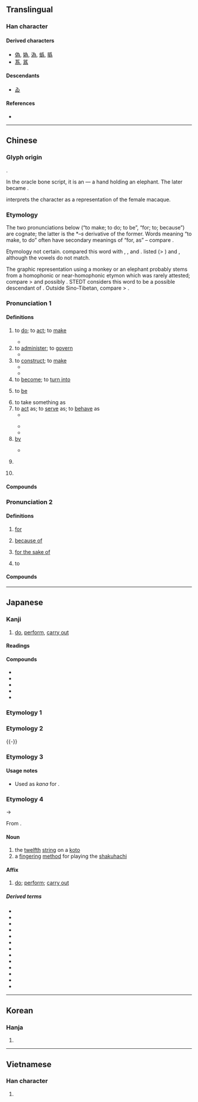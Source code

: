 {{also|爲|为|𫞟}}
{{character info}}
==Translingual==
{{stroke order|type=animate}}

===Han character===
{{Han char|rn=86|rad=火|as=05|sn=9|four=20227|canj=IKNF|ids=⿵⿻𬼀⿳㇇㇇𠃌灬}}

====Derived characters====
* [[偽]], [[媯]], [[溈]], [[蟡]], [[㬙]]
* [[蒍]], [[䈧]]

====Descendants====
* [[ゐ]]

====References====
* {{Han ref|kx=0669.101|dkj=18981|hdz=32198.110|uh=70BA|ud=28858|bh=ACB0|bd=44208}}

----

==Chinese==
{{zh-forms|s=为|t2=爲|alt=𤔡,𫞟}}

===Glyph origin===
{{Han etyl}}
{{Han etyl|爲}}
{{Han simp|爲}}.

In the oracle bone script, it is an {{Han compound|又|t1=hand|象|t2=elephant|ls=ic|nocap=1}} — a hand holding an elephant. The {{zh-l|*又}} later became {{zh-l|*爪|hand; claw}}.

''{{w|Shuowen Jiezi}}'' interprets the character as a representation of the female macaque.

===Etymology===
The two pronunciations below (“to make; to do; to be”, “for; to; because”) are cognate; the latter is the *''–s'' derivative of the former. Words meaning “to make, to do” often have secondary meanings of “for, as” – compare {{zh-m|*作}}.

Etymology not certain. {{zh-ref|Starostin}} compared this word with {{cog|bo|བགྱིད||to make, to manufacture}}, {{m|bo|བགྱི་བ||action, deed}}, {{m|bo|ཡིན||is, be}} and {{cog|my|ဝေ||to distribute, to share}}. {{zh-ref|Schuessler (2007)}} listed {{m|mkh-pro|*ʔaajh||to give}} (> {{cog|km|ឲ្យ||to give, to donate}}) and {{cog|km|ធ្វើ||to do, to make}}, although the vowels do not match.

The graphic representation using a monkey or an elephant probably stems from a homophonic or near-homophonic etymon which was rarely attested; compare {{cog|sit-pro|*b/g-woj-n}} > {{cog|kac|woi||monkey}} and possibly {{och-l|猿|ape}}. STEDT considers this word to be a possible descendant of {{inh|zh|sit-pro|*m-gwi(j)||elephant}}. Outside Sino-Tibetan, compare {{cog|mkh-vie-pro|*-vɔːj||elephant}} > {{cog|vi|voi||elephant}}.

===Pronunciation 1===
{{zh-pron
|m=wéi
|c=wai4
|h=pfs=vì;gd=vi2
|md=ùi
|mn=ûi
|mn-t=ui5
|w=3hhue
|x=
|mc=1
|oc=1,1
|ma=y
|cat=v
|ca=Yue-wai4.ogg
}}

====Definitions====
{{zh-hanzi}}

# to [[do]]; to [[act]]; to [[make]]
#: {{zh-x|為{wéi}所欲為{wéi}|to '''do''' whatever one wants to '''do'''}}
#* {{zh-x|見 義 不 為{wéi}，無 勇 也。|To see what is right and not to '''do it''' is want of courage.|ref=Analects}}
# to [[administer]]; to [[govern]]
#* {{zh-x|善人 為{wéi} 邦 百年，亦 可以 勝 殘 去 殺 矣。|If good men were to '''govern''' a country in succession for a hundred years, they would be able to transform the violently bad, and dispense with capital punishments.|ref=Analects}}
# to [[construct]]; to [[make]]
#* {{zh-x|文王 以 民力 為{wéi} 臺 為{wéi} 沼。|King Wen used the strength of the people to '''construct''' his tower and his pond.|ref=Mengzi}}
#* {{zh-x|宋 人 有 善 為{wéi} 不 龜{jūn} 手 之 藥 者。|There was a man of Song who was skilful at '''making''' a salve which kept the hands from getting chapped.|ref=Zhuangzi}}
# to [[become]]; to [[turn into]]
#: {{zh-x|分為{wéi}|to divide into, to split into}}
#: {{zh-x|那 兩 個 組織 已 合併 為{wéi} 一 個 組織。|Those two organizations have been amalgamated '''into''' single one.}}
#: {{zh-x|它 將{jiāng} 重{chóng}新 結晶 為{wéi} 原來 的 結構。|It will recrystallize '''into''' the original structure.}}
#: {{zh-x|他 被 晉升 為{wéi} 上校。|He was promoted '''to''' colonel.}}
# to [[be]] {{qualifier|equivalent to|equal to}}
#: {{zh-x|失業率 為{wéi} @20%。|Unemployment '''is running''' at 20 per cent.}}
#: {{zh-x|它 的 寬度 為{wéi} 7 米。|It '''is''' 7 metres in width.}}
#: {{zh-x|一 公斤 為{wéi} 兩 磅。|A kilogram '''is''' two pounds.}}
# to take something as
# to [[act]] as; to [[serve]] as; to [[behave]] as
#* {{zh-x|子 曰：「溫 故 而 知 新，可以 為{wéi} 師 矣。」|The Master said, "If a man keeps cherishing his old knowledge, so as continually to be acquiring new, he may '''be''' a teacher of others."|ref=Analects}}
#: {{zh-usex|以 ^習 ^近-平 同志 為{wéi} 總書記 的 黨 中央|Party Central Committee with Comrade Xi Jinping '''as''' General Secretary}}
#* {{zh-x|^孟-嘗 ^君 為{wéi} 相 數十 年。|Lord Mengchang '''served''' as the prime minister for decades.|ref=Zhanguoce}}
#* {{zh-x|其 竹節 度{duó} 三 尺，柔細 可 為{wéi} 索，亦 以 皮 為{wéi} 麻。|Each joint measures three ''chi''; thin and supple, it may be '''used as''' a rope, and its skin may also be '''used as''' linen.|CL|ref={{RQ:Manshu|7|Tea, Trees, Herbs and Fruits|7}}}}
# [[by]]
#: {{zh-x|不 為{wéi} 社會 所 接受|to not be accepted by society}}
#* {{zh-x|身 客死 於 秦，為{wéi} 天下 笑。|[King Huai of Chu] died in the State of Qin, and thus was ridiculed '''by''' everyone in the world.|CL|ref=Shiji}}
# {{n-g|Suffix used after a single-character adjective to form an adverb}}
#: {{zh-x|大為{wéi} 不滿|greatly dissatisfied}}
#: {{zh-x|廣 為{wéi} 流傳|widely circulated}}
# {{n-g|Suffix used after a single-character adverb for emphasis}}
#: {{zh-x|頗為{wéi} 激動|very emotional}}
#: {{zh-x|極為{wéi} 緊張|extremely nervous}}

====Compounds====
{{zh-der|一之為甚|一吐為快|一言為定|下不為例|不以為|不以為奇|不以為忤|不以為意|不以為然|不以為苦|不作為|不作為犯|不作為違警|不可為|不失為|不成為君|不法行為|不為|不為人下|不為人用|不為利誘|不為已甚|不為所動|不為過|不為難|不相為謀|不能為|不足為奇|不足為怪|不足為慮|不足為憑|不足為據|不足為訓|不足為道|事在人為|二豎為虐|云為|互相為謀|人滿為患|人為|人自為戰|代為說項|以人為鑑|以假為真|以古為鑑|以攻為守|以日為年|以日為歲|以為|以白為黑|以筌為魚|以耳為目|以規為瑱|以退為進|以鄰為壑|任性妄為|何所不為|何樂不為|何為|何足為奇|作為|作為犯|侵權行為|信以為真|倒果為因|倚多為勝|偏差行為|偶一為之|先下手為強|先入為主|先睹為快|入土為安|兩處為難|公示行為|共為脣齒|分而為二|刓方為圓|到處為家|刻木為吏|削方為圓|削木為吏|削觚為圓|削髮為僧|劃地為王|助人為樂|助桀為虐|助紂為虐|勉為其難|化整為零|化敵為友|化暗為明|化為泡影|化為烏有|化繁為簡|化險為夷|化零為整|化鴟為鳳|南面為王|占為己有|反客為主|反敗為勝|反賓為主|古為今用|各自為戰|各自為政|合零為整|善自為謀|喬做胡為|單獨行為|嘆為觀止|四海為家|因樹為屋|因禍為福|圖為不軌|壓良為賤|夙夜為謀|多文為富|大有作為|大有可為|大有為|大為受用|大為失望|大膽妄為|天下為一|天下為公|天下為家|夷為平地|奉為圭臬|奉為楷模|奮發有為|好為人師|好自為之|妄為|孤力難為|察察為明|寬大為懷|將為|尚有可為|左右為難|師直為壯|年輕有為|幸為先容|康有為|引以為傲|引以為戒|引以為榮|引以為鑑|引以為鑒|強飯為嘉|後不為例|性行為|性變態行為|恣意妄為|恬不為怪|恬不為意|恬淡無為|慈悲為懷|慈悲為本|截蒲為牒|戶限為穿|所作所為|所為|扭是為非|折箭為誓|指地為盟|指天為誓|指皂為白|指腹為婚|指雁為羹|指鹿為馬|指黑為白|振作有為|搆木為巢|摧剛為柔|撓直為曲|據為己有|攻心為上|放任行為|敢作敢為|斫雕為樸|斬木為兵|斲方為圓|斲琱為樸|斲雕為樸|方便為門|施為|旱魃為虐|有作為|有償行為|有所作為|有為|有證為憑|朋比為奸|木石為徒|未足為道|橘化為枳|歃血為盟|歃血為誓|歎為觀止|止戈為武|步步為營|殺身為報|殺雞為黍|毀舟為杕|毀鐘為鐸|毫不為備|民以食為天|民以食為本|民為邦本|法律行為|混為一談|清淨無為|清靜無為|滿以為|為主作倡|為人|為人師表|為人行事|為人解圍|為仁不富|為今之計|為伍|為善|為善最樂|為好成歉|為學|為害|為富不仁|為德不卒|為惡不悛|為所欲為|為政|為數|為時已晚|為期|為期不遠|為止|為民喉舌|為法自弊|為生|為荷|為裘為箕|為間|為難|為難之處|為非作歹|為頭|為頭把腦|為首|為鬼為蜮|為鬼為魅|無以為敬|無以為生|無以為繼|無所不為|無所作為|無為|無為而治|無為自化|無能為力|無能為役|無與為比|煮海為鹽|燕石為玉|物以稀為貴|特特為為|狼狽為奸|率以為常|璞玉為石|異常行為|畫地為牢|畫地為獄|盡力而為|相依為命|相倚為命|相倚為彊|相為|相為表裡|相與為命|相須為命|眼不見為淨|破涕為笑|破矩為圓|破觚為圓|破觚為圜|碌碌無為|社會行為|社稷為墟|票據行為|視為畏途|禍為福先|福為禍先|福為禍始|禮樂為鉤|萬惡淫為首|移孝為忠|積健為雄|縛稿為人|羞與為伍|習以為常|翻手為雲|老馬為駒|聚米為山|肆意妄為|胞與為懷|胡作非為|胡做喬為|胡為|能為|能者為師|膽大妄為|自以為得計|自以為是|與人為善|與噲為伍|苟為|莫此為甚|莫知所為|落草為寇|落草為盜|蔚為大觀|蔚為奇觀|融為一體|血化為碧|行為|行為主義|行為模式|行為派|行為科學|行為能力|行為藝術|行為藝術者|見義勇為|言為心聲|認為|認賊為子|誣良為盜|謀為不軌|譸張為幻|讀為|變危為安|賣文為活|走為上策|起偃為豎|軌外行為|轉危為安|轉悲為喜|轉愁為喜|轉憂為喜|轉敗為功|轉敗為勝|轉災為福|轉禍為福|迫良為娼|逞意妄為|逼民為盜|逼良為娼|里仁為美|量入為出|量力而為|金石為開|集體行為|難乎為繼|難以為情|難以為繼|難為|難為情|難為狀|青年有為|非法行為|頗不以為然|頗為可觀|飢者易為食|驚為天人|鮮為人知|點到為止|齒牙為猾|齒牙為禍|為患|為力|為盼|為歉|為時|為限|為由|為主|化干戈為玉帛|三折肱為良醫|強不知以為知|國家行為主義|化腐朽為神奇|為政不在多言|無行為能力人|正當防衛行為|為善不欲人知|知其不可而為|緊急避難行為|名為|成者為王，敗者為寇|蔚為大觀|蔚為奇觀}}

===Pronunciation 2===
{{zh-pron
|m=wèi
|ma=y
|c=wai6
|h=pfs=vi;gd=vi4
|j=vei1
|md=ôi
|mn=ūi
|mn-t=ui5
|w=3hhue
|x=uei2
|mc=2
|oc=2,2
|cat=prep
}}

====Definitions====
{{zh-hanzi}}

# [[for]]
#: {{zh-x|為 民 服務|to serve the people}}
#: {{zh-x|我 能 為 你 做 點 什麼 嗎？|Can I do something '''for''' you?}}
#: {{zh-x|我 真 為 你 高興！|I am really happy '''for''' you!}}
# [[because of]]
#: {{zh-x|你 為 這 生氣 哦{o}。|So that's what you're upset about?}}
#: {{zh-x|他 為 自己 的 錯誤 道歉。|He gave an apology '''for''' his mistake.}}
# [[for the sake of]]
#: {{zh-x|為 公平 起見|for the sake of fairness}}
#: {{zh-x|不.為.五.斗.米.折腰|don't bow down '''for the sake of''' five pecks (or decalitres) of rice}}
#: {{zh-x|為 實現 理想 而 奮鬥|to strive to make one’s dream come true}}
# {{lb|zh|literary}} to
#: {{zh-x|不足.為.外人.道|not worth saying to outsiders}}

====Compounds====
{{zh-der|fold=1|不為|不為五斗米折腰|不為米折腰|不足為外人道|人為財死，鳥為食亡|何為|千里做官，為的吃穿|各為其主|因為|士為知己者死|女為悅己容|女為悅己者容|子為父隱|官官相為|所為|才為世出|捨己為人|捨己為公|於家為國|是非只為多開口|未足為道|正當防衛行為|洋子江心打立水，緊溜子裡為著人/洋子江心打立水，紧溜子里为着人|為人作嫁|為人為徹|為人解圍|為什麼|為何|為公|為叢敺雀|為叢驅雀|為國捐軀|為國為民|為國爭光|為小失大|為情造文|為我|為民請命|為民除害|為民除患|為淵敺魚|為甚麼|為虎作倀|為虎傅翼|為虎添翼|為蛇添足|為蛇畫足|父為子隱|特為|相忍為國|破家為國|視為畏途|禮讓為國|禮豈為我設|耕牛為主遭鞭杖|蚊子遭扇打，只為嘴傷人|為此|為的是|為…而…|為了|為著/为着|為嘴傷身|為啥物:ūi-siáⁿ-mi̍h}}

{{zh-cat|Beginning}}

----

==Japanese==
{{ja-kanji forms|為|爲}}

===Kanji===
{{ja-kanji|grade=c|rs=火05|kyu=爲}}

# [[do]], [[perform]], [[carry out]]

====Readings====
{{ja-readings
|goon=い<ゐ
|kanon=い<ゐ
|kun=す-る, ため-, たり-, つく-る, な-す, なり-, な-る
|nanori=さだ, しげ, す, すけ, た, ち, なり, び.い, ゆき, よし, より
}}

====Compounds====
{{der-top|Compounds}}
* {{ja-r|以為らく|おもえらく}}
* {{ja-r|為替|かわせ}}
* {{ja-r|所為|せい}}
* {{ja-r|為体|ていたらく}}
* {{ja-r|為人|ひととなり}}
{{der-bottom}}

===Etymology 1===
{{ja-kanjitab|ため|yomi=k}}
{{ja-see|ため}}

===Etymology 2===
{{ja-kanjitab|た|yomi=k}}
{{ja-see|た}}
{{-}}

===Etymology 3===
{{ja-kanjitab|す|yomi=k}}
{{ja-see|す}}

====Usage notes====
* Used as {{m|ja|借音|tr=shakuon}} ''kana'' for {{IPAfont|⟨su⟩}}.

===Etymology 4===
{{ja-kanjitab|い|yomi=o}}
{{IPAchar|/wi/}} → {{IPAchar|/i/}}

From {{der|ja|ltc|sort=い|-}} {{ltc-l|為|id=1}}.

====Noun====
{{ja-noun|い|hhira=ゐ|kyu=爲}}

# the [[twelfth]] [[string]] on a [[koto]] {{qualifier|Japanese [[zither]]}}
# a [[fingering]] [[method]] for playing the [[shakuhachi]] {{qualifier|Japanese [[flute]]}}

====Affix====
{{ja-pos|affix|い|hhira=ゐ|kyu=爲}}

# [[do]]; [[perform]]; [[carry out]]

=====Derived terms=====
{{der-top}}
* {{ja-r|為%政|い%せい}}
* {{ja-r|有%為|う%い}}
* {{ja-r|営%為|えい%い}}
* {{ja-r|行%為|こう%い}}
* {{ja-r|作%為|さく%い}}
* {{ja-r|所%為|しょ%い}}
* {{ja-r|人%為|じん%い}}
* {{ja-r|所%為|そ%い}}
* {{ja-r|天%為|てん%い}}
* {{ja-r|無%為|ぶ%い}}
* {{ja-r|無%為|む%い}}
* {{ja-r|有%為|ゆう%い}}
* {{ja-r|所%為|せ%い}}
{{der-bottom}}

----

==Korean==

===Hanja===
{{ko-hanja/new|위}}

# {{rfdef|ko|sort=火05}}

----

==Vietnamese==

===Han character===
{{vi-readings|reading=vi, vị, vĩ|rs=火05}}

# {{rfdef|vi|sort=火05}}
